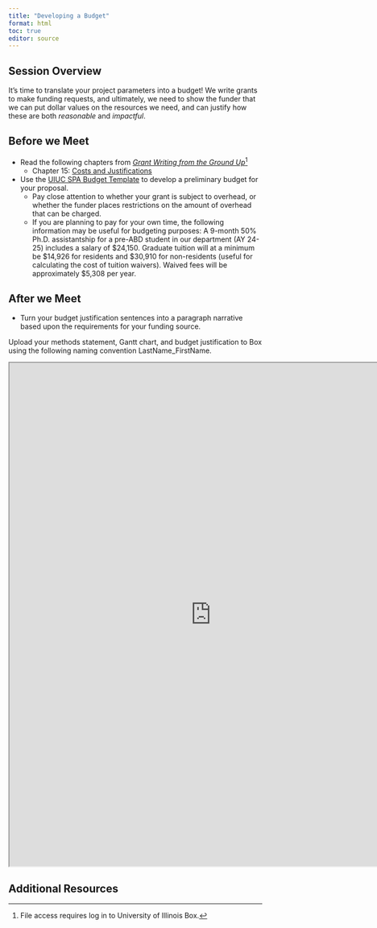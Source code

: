 ```yaml
---
title: "Developing a Budget"
format: html
toc: true
editor: source
---
```


## Session Overview

It's time to translate your project parameters into a budget! We write grants to make funding requests, and ultimately, we need to show the funder that we can put dollar values on the resources we need, and can justify how these are both *reasonable* and *impactful*.

## Before we Meet

-   Read the following chapters from [*Grant Writing from the Ground Up*](https://i-share-uiu.primo.exlibrisgroup.com/permalink/01CARLI_UIU/gpjosq/alma99955035854905899)[^1]
    -   Chapter 15: [Costs and Justifications](https://uofi.box.com/s/7ol03tllxjey80x6k1wu2v7cj1bc71oz)
-   Use the [UIUC SPA Budget Template](https://sponsoredprograms.illinois.edu/forms/spa-budget-template) to develop a preliminary budget for your proposal.
    -   Pay close attention to whether your grant is subject to overhead, or whether the funder places restrictions on the amount of overhead that can be charged.
    -   If you are planning to pay for your own time, the following information may be useful for budgeting purposes: A 9-month 50% Ph.D. assistantship for a pre-ABD student in our department (AY 24-25) includes a salary of \$24,150. Graduate tuition will at a minimum be \$14,926 for residents and \$30,910 for non-residents (useful for calculating the cost of tuition waivers). Waived fees will be approximately \$5,308 per year.

[^1]: File access requires log in to University of Illinois Box.

## After we Meet

-   Turn your budget justification sentences into a paragraph narrative based upon the requirements for your funding source.

Upload your methods statement, Gantt chart, and budget justification to Box using the following naming convention LastName_FirstName.

```{=html}
<iframe src="https://uofi.app.box.com/f/ab6100cc212045b6955ba12dba821c56" height="1000" width="800"></iframe>
```

## Additional Resources
